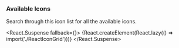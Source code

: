 
<Meta title="Concepts/Developer/Icons/Icons Catalog" />

### Available Icons

Search through this icon list for all the available icons.

<React.Suspense fallback={<Spinner label="Loading..." />}>
  {React.createElement(React.lazy(() => import('./ReactIconGrid')))}
</React.Suspense>
